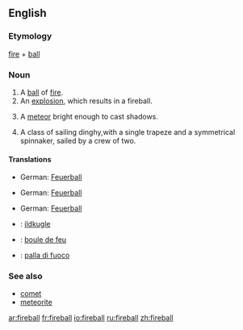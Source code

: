 {{wikipedia|dab=fireball}}
==English==
===Etymology===
[[fire]] + [[ball]]

===Noun===
{{en-noun}}

# A [[ball]] of [[fire]].
# An [[explosion]], which results in a fireball.
# {{astronomy}} A [[meteor]] bright enough to cast shadows.
# A class of sailing dinghy,with a single trapeze and a symmetrical spinnaker, sailed by a crew of two.

====Translations====
{{trans-top|A ball of fire}}
*German: [[Feuerball]] {{m}}
{{trans-mid}}
{{trans-bottom}}

{{trans-top|An explosion, which results in a fireball}}
*German: [[Feuerball]] {{m}}
{{trans-mid}}
{{trans-bottom}}

{{trans-top|A meteor bright enough to cast shadows}}
*German: [[Feuerball]] {{m}}
{{trans-mid}}
{{trans-bottom}}

{{trans-top|A class of sailing dinghy}}
{{trans-mid}}
{{trans-bottom}}

{{checktrans-top}}
*{{ttbc|Danish}}: [[ildkugle]]
*{{ttbc|French}}: [[boule de feu]] {{f}}
*{{ttbc|Italian}}: [[palla di fuoco]] {{f}}
{{checktrans-bottom}}

===See also===
*[[comet]]
*[[meteorite]]

[[ar:fireball]]
[[fr:fireball]]
[[io:fireball]]
[[ru:fireball]]
[[zh:fireball]]